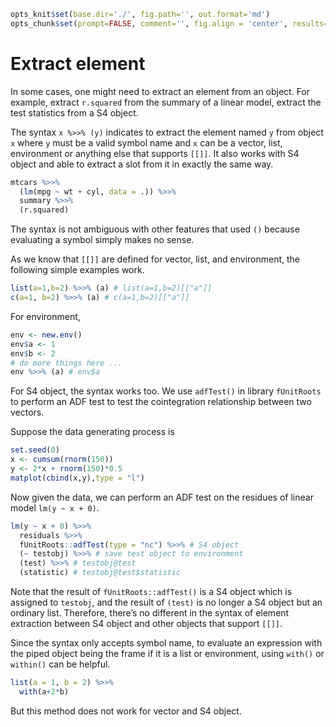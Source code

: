 ```r
opts_knit$set(base.dir='./', fig.path='', out.format='md')
opts_chunk$set(prompt=FALSE, comment='', fig.align = 'center', results='markup')
```

# Extract element

In some cases, one might need to extract an element from an object. For example, extract `r.squared` from the summary of a linear model, extract the test statistics from a S4 object.

The syntax `x %>>% (y)` indicates to extract the element named `y` from object `x` where `y` must be a valid symbol name and `x` can be a vector, list, environment or anything else that supports `[[]]`. It also works with S4 object and able to extract a slot from it in exactly the same way.

```r
mtcars %>>%
  (lm(mpg ~ wt + cyl, data = .)) %>>%
  summary %>>%
  (r.squared)
```

The syntax is not ambiguous with other features that used `()` because evaluating a symbol simply makes no sense.

As we know that `[[]]` are defined for vector, list, and environment, the following simple examples work.

```r
list(a=1,b=2) %>>% (a) # list(a=1,b=2)[["a"]]
c(a=1, b=2) %>>% (a) # c(a=1,b=2)[["a"]]
```

For environment,

```r
env <- new.env()
env$a <- 1
env$b <- 2
# do more things here ...
env %>>% (a) # env$a
```

For S4 object, the syntax works too. We use `adfTest()` in library `fUnitRoots` to perform an ADF test to test the cointegration relationship between two vectors.

Suppose the data generating process is

```r
set.seed(0)
x <- cumsum(rnorm(150))
y <- 2*x + rnorm(150)*0.5
matplot(cbind(x,y),type = "l")
```

Now given the data, we can perform an ADF test on the residues of linear model `lm(y ~ x + 0)`.

```r
lm(y ~ x + 0) %>>%
  residuals %>>%
  fUnitRoots::adfTest(type = "nc") %>>% # S4 object
  (~ testobj) %>>% # save test object to environment
  (test) %>>% # testobj@test
  (statistic) # testobj@test$statistic
```

Note that the result of `fUnitRoots::adfTest()` is a S4 object which is assigned to `testobj`, and the result of `(test)` is no longer a S4 object but an ordinary list. Therefore, there's no different in the syntax of element extraction between S4 object and other objects that support `[[]]`.

Since the syntax only accepts symbol name, to evaluate an expression with the piped object being the frame if it is a list or environment, using `with()` or `within()` can be helpful.

```r
list(a = 1, b = 2) %>>%
  with(a+2*b)
```

But this method does not work for vector and S4 object.

